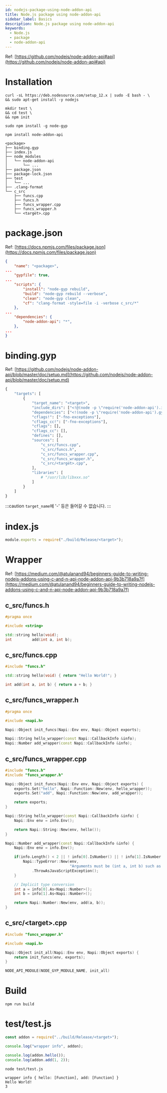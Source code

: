 ```yaml
---
id: nodejs-package-using-node-addon-api
title: Node.js package using node-addon-api
sidebar_label: Basics
description: Node.js package using node-addon-api
keywords:
  - Node.js
  - package
  - node-addon-api
---
```


Ref: [https://github.com/nodejs/node-addon-api#api](https://github.com/nodejs/node-addon-api#api)

# Installation

```shell
curl -sL https://deb.nodesource.com/setup_12.x | sudo -E bash - \
&& sudo apt-get install -y nodejs
```

```shell
mkdir test \
&& cd test \
&& npm init
```

```shell
sudo npm install -g node-gyp
```

```shell
npm install node-addon-api
```

```shell
<package>
├── binding.gyp
├── index.js
├── node_modules
│   └── node-addon-api
│       └── ...
├── package.json
├── package-lock.json
├── test
│   └── ...
├── .clang-format
└── c_src
    ├── funcs.cpp
    ├── funcs.h
    ├── funcs_wrapper.cpp
    ├── funcs_wrapper.h
    └── <target>.cpp
```

# package.json

Ref: [https://docs.npmjs.com/files/package.json](https://docs.npmjs.com/files/package.json)

```json
{
    "name": "<package>",
...
    "gypfile": true,
...
    "scripts": {
        "install": "node-gyp rebuild",
        "build": "node-gyp rebuild --verbose",
        "clean": "node-gyp clean",
        "cf": "clang-format -style=file -i -verbose c_src/*"
    },
...
    "dependencies": {
        "node-addon-api": "*",
    },
...
}
```

# binding.gyp

Ref: [https://github.com/nodejs/node-addon-api/blob/master/doc/setup.md](https://github.com/nodejs/node-addon-api/blob/master/doc/setup.md)

```python
{
    "targets": [
        {
            "target_name": "<target>",
            "include_dirs": ["<!@(node -p \"require('node-addon-api').include\")"],
            "dependencies": ["<!(node -p \"require('node-addon-api').gyp\")"],
            "cflags!": ["-fno-exceptions"],
            "cflags_cc!": ["-fno-exceptions"],
            "cflags": [],
            "cflags_cc": [],
            "defines": [],
            "sources": [
                "c_src/funcs.cpp",
                "c_src/funcs.h",
                "c_src/funcs_wrapper.cpp",
                "c_src/funcs_wrapper.h",
                "c_src/<target>.cpp",
            ],
            "libraries": [
                # "/usr/lib/libxxx.so"
            ]
        }
    ]
}
```

:::caution
`target_name`에 '-' 등은 들어갈 수 없습니다.
:::

# index.js

```javascript
module.exports = require("./build/Release/<target>");
```

# Wrapper

Ref: [https://medium.com/@atulanand94/beginners-guide-to-writing-nodejs-addons-using-c-and-n-api-node-addon-api-9b3b718a9a7f](https://medium.com/@atulanand94/beginners-guide-to-writing-nodejs-addons-using-c-and-n-api-node-addon-api-9b3b718a9a7f)

## c_src/funcs.h

```cpp
#pragma once

#include <string>

std::string hello(void);
int         add(int a, int b);
```

## c_src/funcs.cpp

```cpp
#include "funcs.h"

std::string hello(void) { return "Hello World!"; }

int add(int a, int b) { return a + b; }
```

## c_src/funcs_wrapper.h

```cpp
#pragma once

#include <napi.h>

Napi::Object init_funcs(Napi::Env env, Napi::Object exports);

Napi::String hello_wrapper(const Napi::CallbackInfo &info);
Napi::Number add_wrapper(const Napi::CallbackInfo &info);
```

## c_src/funcs_wrapper.cpp

```cpp
#include "funcs.h"
#include "funcs_wrapper.h"

Napi::Object init_funcs(Napi::Env env, Napi::Object exports) {
    exports.Set("hello", Napi::Function::New(env, hello_wrapper));
    exports.Set("add", Napi::Function::New(env, add_wrapper));

    return exports;
}

Napi::String hello_wrapper(const Napi::CallbackInfo &info) {
    Napi::Env env = info.Env();

    return Napi::String::New(env, hello());
}

Napi::Number add_wrapper(const Napi::CallbackInfo &info) {
    Napi::Env env = info.Env();

    if(info.Length() < 2 || ! info[0].IsNumber() || ! info[1].IsNumber()) {
        Napi::TypeError::New(env,
                             "Arguments must be (int a, int b) such as (1, 2).")
            .ThrowAsJavaScriptException();
    }

    // Implicit type conversion
    int a = info[0].As<Napi::Number>();
    int b = info[1].As<Napi::Number>();

    return Napi::Number::New(env, add(a, b));
}
```

## c_src/<target\>.cpp

```cpp
#include "funcs_wrapper.h"

#include <napi.h>

Napi::Object init_all(Napi::Env env, Napi::Object exports) {
    return init_funcs(env, exports);
}

NODE_API_MODULE(NODE_GYP_MODULE_NAME, init_all)
```

# Build

```shell
npm run build
```

# test/test.js

```javascript
const addon = require("../build/Release/<target>");

console.log("wrapper info", addon);

console.log(addon.hello());
console.log(addon.add(1, 2));
```

```shell
node test/test.js
```

```shell
wrapper info { hello: [Function], add: [Function] }
Hello World!
3
```
